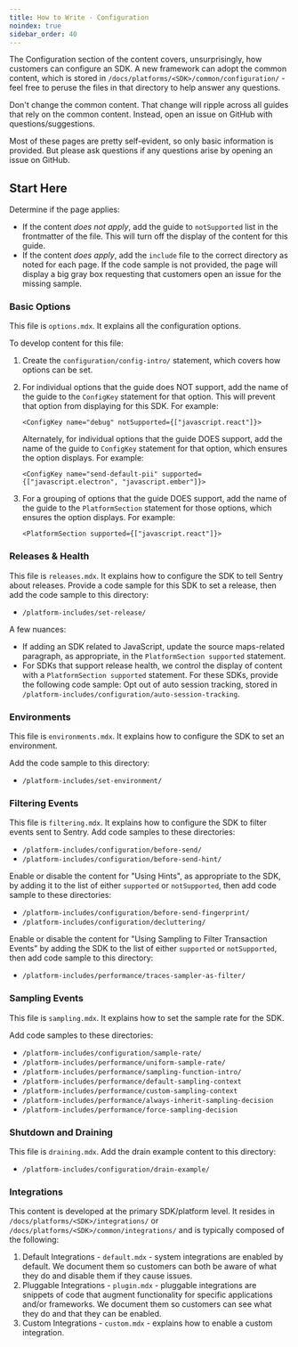 ```yaml
---
title: How to Write - Configuration
noindex: true
sidebar_order: 40
---
```


The Configuration section of the content covers, unsurprisingly, how customers can configure an SDK. A new framework can adopt the common content, which is stored in `/docs/platforms/<SDK>/common/configuration/` - feel free to peruse the files in that directory to help answer any questions.

<Alert >

Don't change the common content. That change will ripple across all guides that rely on the common content. Instead, open an issue on GitHub with questions/suggestions.

</Alert >

Most of these pages are pretty self-evident, so only basic information is provided. But please ask questions if any questions arise by opening an issue on GitHub.

## Start Here

Determine if the page applies:

- If the content _does not apply_, add the guide to `notSupported` list in the frontmatter of the file. This will turn off the display of the content for this guide.
- If the content _does apply_, add the `include` file to the correct directory as noted for each page. If the code sample is not provided, the page will display a big gray box requesting that customers open an issue for the missing sample.

### Basic Options

This file is `options.mdx`. It explains all the configuration options.

To develop content for this file:

1. Create the `configuration/config-intro/` statement, which covers how options can be set.
2. For individual options that the guide does NOT support, add the name of the guide to the `ConfigKey` statement for that option. This will prevent that option from displaying for this SDK. For example:

   `<ConfigKey name="debug" notSupported={["javascript.react"]}>`

   Alternately, for individual options that the guide DOES support, add the name of the guide to `ConfigKey` statement for that option, which ensures the option displays. For example:

   `<ConfigKey name="send-default-pii" supported={["javascript.electron", "javascript.ember"]}>`

3. For a grouping of options that the guide DOES support, add the name of the guide to the `PlatformSection` statement for those options, which ensures the option displays. For example:

   `<PlatformSection supported={["javascript.react"]}>`

### Releases & Health

This file is `releases.mdx`. It explains how to configure the SDK to tell Sentry about releases. Provide a code sample for this SDK to set a release, then add the code sample to this directory:

- `/platform-includes/set-release/`

A few nuances:

- If adding an SDK related to JavaScript, update the source maps-related paragraph, as appropriate, in the `PlatformSection supported` statement.
- For SDKs that support release health, we control the display of content with a `PlatformSection supported` statement. For these SDKs, provide the following code sample: Opt out of auto session tracking, stored in `/platform-includes/configuration/auto-session-tracking`.

### Environments

This file is `environments.mdx`. It explains how to configure the SDK to set an environment.

Add the code sample to this directory:

- `/platform-includes/set-environment/`

### Filtering Events

This file is `filtering.mdx`. It explains how to configure the SDK to filter events sent to Sentry. Add code samples to these directories:

- `/platform-includes/configuration/before-send/`
- `/platform-includes/configuration/before-send-hint/`

Enable or disable the content for "Using Hints", as appropriate to the SDK, by adding it to the list of either `supported` or `notSupported`, then add code sample to these directories:

- `/platform-includes/configuration/before-send-fingerprint/`
- `/platform-includes/configuration/decluttering/`

Enable or disable the content for "Using Sampling to Filter Transaction Events" by adding the SDK to the list of either `supported` or `notSupported`, then add code sample to this directory:

- `/platform-includes/performance/traces-sampler-as-filter/`

### Sampling Events

This file is `sampling.mdx`. It explains how to set the sample rate for the SDK.

Add code samples to these directories:

- `/platform-includes/configuration/sample-rate/`
- `/platform-includes/performance/uniform-sample-rate/`
- `/platform-includes/performance/sampling-function-intro/`
- `/platform-includes/performance/default-sampling-context`
- `/platform-includes/performance/custom-sampling-context`
- `/platform-includes/performance/always-inherit-sampling-decision`
- `/platform-includes/performance/force-sampling-decision`

### Shutdown and Draining

This file is `draining.mdx`. Add the drain example content to this directory:

- `/platform-includes/configuration/drain-example/`

### Integrations

This content is developed at the primary SDK/platform level. It resides in `/docs/platforms/<SDK>/integrations/` or `/docs/platforms/<SDK>/common/integrations/` and is typically composed of the following:

1. Default Integrations - `default.mdx` - system integrations are enabled by default. We document them so customers can both be aware of what they do and disable them if they cause issues.
2. Pluggable Integrations - `plugin.mdx` - pluggable integrations are snippets of code that augment functionality for specific applications and/or frameworks. We document them so customers can see what they do and that they can be enabled.
3. Custom Integrations - `custom.mdx` - explains how to enable a custom integration.
